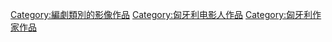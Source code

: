 
[[Category:編劇類別的影像作品|Category:編劇類別的影像作品]]
[[Category:匈牙利电影人作品|Category:匈牙利电影人作品]]
[[Category:匈牙利作家作品|Category:匈牙利作家作品]]